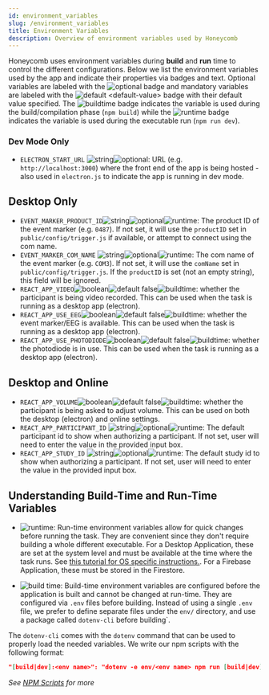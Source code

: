 ---
id: environment_variables
slug: /environment_variables
title: Environment Variables
description: Overview of environment variables used by Honeycomb
---

Honeycomb uses environment variables during **build** and **run** time to control the different configurations. Below we list the environment variables used by the app and indicate their properties via badges and text. Optional variables are labeled with the ![optional](https://img.shields.io/badge/-optional-yellow) badge and mandatory variables are labeled with the ![default `<default-value>`](https://img.shields.io/badge/default-<defaultvalue>-yellow) badge with their default value specified. The ![buildtime](https://img.shields.io/badge/-buildtime-blue) badge indicates the variable is used during the build/compilation phase (`npm build`) while the ![runtime](https://img.shields.io/badge/-runtime-purple) badge indicates the variable is used during the executable run (`npm run dev`).

### Dev Mode Only

- `ELECTRON_START_URL` ![string](https://img.shields.io/badge/-string-grey)![optional](https://img.shields.io/badge/-optional-yellow): URL (e.g. `http://localhost:3000`) where the front end of the app is being hosted - also used in `electron.js` to indicate the app is running in dev mode.

## Desktop Only

- `EVENT_MARKER_PRODUCT_ID`![string](https://img.shields.io/badge/-string-grey)![optional](https://img.shields.io/badge/-optional-yellow)![runtime](https://img.shields.io/badge/-runtime-purple): The product ID of the event marker (e.g. `0487`). If not set, it will use the `productID` set in `public/config/trigger.js` if available, or attempt to connect using the com name.
- `EVENT_MARKER_COM_NAME` ![string](https://img.shields.io/badge/-string-grey)![optional](https://img.shields.io/badge/-optional-yellow)![runtime](https://img.shields.io/badge/-runtime-purple): The com name of the event marker (e.g. `COM3`). If not set, it will use the `comName` set in `public/config/trigger.js`. If the `productID` is set (not an empty string), this field will be ignored.
- `REACT_APP_VIDEO`![boolean](https://img.shields.io/badge/-boolean-lightgrey)![default false](https://img.shields.io/badge/default-false-yellow)![buildtime](https://img.shields.io/badge/-buildtime-blue): whether the participant is being video recorded. This can be used when the task is running as a desktop app (electron).
- `REACT_APP_USE_EEG`![boolean](https://img.shields.io/badge/-boolean-lightgrey)![default false](https://img.shields.io/badge/default-false-yellow)![buildtime](https://img.shields.io/badge/-buildtime-blue): whether the event marker/EEG is available. This can be used when the task is running as a desktop app (electron).
- `REACT_APP_USE_PHOTODIODE`![boolean](https://img.shields.io/badge/-boolean-lightgrey)![default false](https://img.shields.io/badge/default-false-yellow)![buildtime](https://img.shields.io/badge/-buildtime-blue): whether the photodiode is in use. This can be used when the task is running as a desktop app (electron).

## Desktop and Online

- `REACT_APP_VOLUME`![boolean](https://img.shields.io/badge/-boolean-lightgrey)![default false](https://img.shields.io/badge/default-false-yellow)![buildtime](https://img.shields.io/badge/-buildtime-blue): whether the participant is being asked to adjust volume. This can be used on both the desktop (electron) and online settings.
- `REACT_APP_PARTICIPANT_ID` ![string](https://img.shields.io/badge/-string-grey)![optional](https://img.shields.io/badge/-optional-yellow)![runtime](https://img.shields.io/badge/-runtime-purple): The default participant id to show when authorizing a participant. If not set, user will need to enter the value in the provided input box.
- `REACT_APP_STUDY_ID` ![string](https://img.shields.io/badge/-string-grey)![optional](https://img.shields.io/badge/-optional-yellow)![runtime](https://img.shields.io/badge/-runtime-purple): The default study id to show when authorizing a participant. If not set, user will need to enter the value in the provided input box.

## Understanding Build-Time and Run-Time Variables

- ![runtime](https://img.shields.io/badge/-runtime-purple): Run-time environment variables allow for quick changes before running the task. They are convenient since they don't require building a whole different executable. For a Desktop Application, these are set at the system level and must be available at the time where the task runs. See [this tutorial for OS specific instructions.](https://www.imatest.com/docs/editing-system-environment-variables/#Windows). For a Firebase Application, these must be stored in the Firestore.

- ![build time](https://img.shields.io/badge/-buildtime-blue): Build-time environment variables are configured before the application is built and cannot be changed at run-time. They are configured via `.env` files before building. Instead of using a single `.env` file, we prefer to define separate files under the `env/` directory, and use a package called `dotenv-cli` before building`.

The `dotenv-cli` comes with the `dotenv` command that can be used to properly load the needed variables. We write our npm scripts with the following format:

```json title="package.json"
"[build|dev]:<env name>": "dotenv -e env/<env name> npm run [build|dev]:<env name>"
```

_See [NPM Scripts](npm_scripts) for more_
